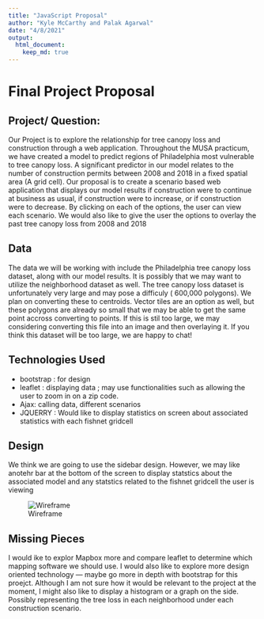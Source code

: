 ```yaml
---
title: "JavaScript Proposal"
author: "Kyle McCarthy and Palak Agarwal"
date: "4/8/2021"
output:
  html_document:
    keep_md: true
---
```


# Final Project Proposal

## Project/ Question:

Our Project is to explore the relationship for tree canopy loss and construction through a web application. Throughout the MUSA practicum, we have created a model to predict regions of Philadelphia most vulnerable to tree canopy loss. A significant predictor in our model relates to the number of construction permits between 2008 and 2018 in a fixed spatial area (A grid cell). Our proposal is to create a scenario based web application that displays our model results if construction were to continue at business as usual, if construction were to increase, or if construction were to decrease. By clicking on each of the options, the user can view each scenario. We would also like to give the user the options to overlay the past tree canopy loss from 2008 and 2018

## Data 

The data we will be working with include the Philadelphia tree canopy loss dataset, along with our model results. It is possibly that we may want to utilize the neighborhood dataset as well. The tree canopy loss dataset is unfortunately very large and may pose a difficuly ( 600,000 polygons). We plan on converting these to centroids. Vector tiles are an option as well, but these polygons are already so small that we may be able to get the same point accross converting to points. If this is stil too large, we may considering converting this file into an image and then overlaying it. If you think this dataset will be too large, we are happy to chat!

## Technologies Used

- bootstrap : for design 
- leaflet : displaying data ; may use functionalities such as allowing the user to zoom in on a zip code. 
- Ajax: calling data, different scenarios 
- JQUERRY : Would like to display statistics on screen about associated statistics with each fishnet gridcell

## Design 

We think we are going to use the sidebar design. However, we may like anotehr bar at the bottom of the screen to display statstics about the associated model and any statstics related to the fishnet gridcell the user is viewing 

![Wireframe](wireframe.png)

## Missing Pieces 

I would ike to explor Mapbox more and compare leaflet to determine which mapping software we should use. I would also like to explore more design oriented technology --- maybe go more in depth with bootstrap for this proejct. Although I am not sure how it would be relevant to the project at the moment, I might also like to display a histogram or a graph on the side. Possibly representing the tree loss in each neighborhood under each construction scenario. 